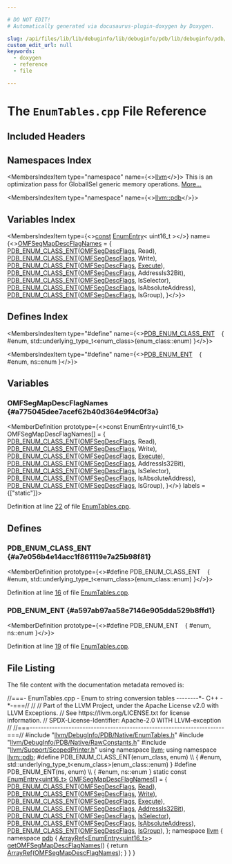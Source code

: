 ```yaml
---

# DO NOT EDIT!
# Automatically generated via docusaurus-plugin-doxygen by Doxygen.

slug: /api/files/lib/lib/debuginfo/lib/debuginfo/pdb/lib/debuginfo/pdb/native/enumtables-cpp
custom_edit_url: null
keywords:
  - doxygen
  - reference
  - file

---
```





# The `EnumTables.cpp` File Reference

<DoxygenPage pluginConfig={pluginConfig}>



## Included Headers

<IncludesList>
<IncludesListItem
  filePath="llvm/DebugInfo/PDB/Native/EnumTables.h"
  permalink="/docs/api/files/include/include/llvm/include/llvm/debuginfo/include/llvm/debuginfo/pdb/include/llvm/debuginfo/pdb/native/enumtables-h"
  isLocal="true" />
<IncludesListItem
  filePath="llvm/DebugInfo/PDB/Native/RawConstants.h"
  permalink="/docs/api/files/include/include/llvm/include/llvm/debuginfo/include/llvm/debuginfo/pdb/include/llvm/debuginfo/pdb/native/rawconstants-h"
  isLocal="true" />
<IncludesListItem
  filePath="llvm/Support/ScopedPrinter.h"
  permalink="/docs/api/files/include/include/llvm/include/llvm/support/scopedprinter-h"
  isLocal="true" />
</IncludesList>

## Namespaces Index

<MembersIndex>

<MembersIndexItem
  type="namespace"
  name={<><a href="/docs/api/namespaces/llvm">llvm</a></>}>
This is an optimization pass for GlobalISel generic memory operations. <a href="/docs/api/namespaces/llvm/#details">More...</a>
</MembersIndexItem>

<MembersIndexItem
  type="namespace"
  name={<><a href="/docs/api/namespaces/llvm/pdb">llvm::pdb</a></>}>
</MembersIndexItem>

</MembersIndex>

## Variables Index

<MembersIndex>

<MembersIndexItem
  type={<><a href="/docs/api/files/lib/lib/target/lib/target/aarch64/aarch64promoteconstant-cpp/#a90f8350fecae261c25be85d38b451bff">const</a> <a href="/docs/api/structs/llvm/enumentry">EnumEntry</a>&lt; uint16&#95;t &gt;</>}
  name={<><a href="#a775045dee7acef62b40d364e9f4c0f3a">OMFSegMapDescFlagNames</a> = &#123;
    <a href="#a7e056b4e14acc1f861119e7a25b98f81">PDB&#95;ENUM&#95;CLASS&#95;ENT</a>(<a href="/docs/api/namespaces/llvm/pdb/#a39ee700138913a49bc90faf2c1db0b9b">OMFSegDescFlags</a>, Read),
    <a href="#a7e056b4e14acc1f861119e7a25b98f81">PDB&#95;ENUM&#95;CLASS&#95;ENT</a>(<a href="/docs/api/namespaces/llvm/pdb/#a39ee700138913a49bc90faf2c1db0b9b">OMFSegDescFlags</a>, Write),
    <a href="#a7e056b4e14acc1f861119e7a25b98f81">PDB&#95;ENUM&#95;CLASS&#95;ENT</a>(<a href="/docs/api/namespaces/llvm/pdb/#a39ee700138913a49bc90faf2c1db0b9b">OMFSegDescFlags</a>, <a href="/docs/api/files/lib/lib/support/program-cpp/#a3cc4767a85e498eea6b41bfbbdb4d2e9">Execute</a>),
    <a href="#a7e056b4e14acc1f861119e7a25b98f81">PDB&#95;ENUM&#95;CLASS&#95;ENT</a>(<a href="/docs/api/namespaces/llvm/pdb/#a39ee700138913a49bc90faf2c1db0b9b">OMFSegDescFlags</a>, AddressIs32Bit),
    <a href="#a7e056b4e14acc1f861119e7a25b98f81">PDB&#95;ENUM&#95;CLASS&#95;ENT</a>(<a href="/docs/api/namespaces/llvm/pdb/#a39ee700138913a49bc90faf2c1db0b9b">OMFSegDescFlags</a>, IsSelector),
    <a href="#a7e056b4e14acc1f861119e7a25b98f81">PDB&#95;ENUM&#95;CLASS&#95;ENT</a>(<a href="/docs/api/namespaces/llvm/pdb/#a39ee700138913a49bc90faf2c1db0b9b">OMFSegDescFlags</a>, IsAbsoluteAddress),
    <a href="#a7e056b4e14acc1f861119e7a25b98f81">PDB&#95;ENUM&#95;CLASS&#95;ENT</a>(<a href="/docs/api/namespaces/llvm/pdb/#a39ee700138913a49bc90faf2c1db0b9b">OMFSegDescFlags</a>, IsGroup),
&#125;</>}>
</MembersIndexItem>

</MembersIndex>

## Defines Index

<MembersIndex>

<MembersIndexItem
  type="#define"
  name={<><a href="#a7e056b4e14acc1f861119e7a25b98f81">PDB&#95;ENUM&#95;CLASS&#95;ENT</a>&nbsp;&nbsp;&nbsp;  &#123; #enum, std::underlying&#95;type&#95;t&lt;enum&#95;class&gt;(enum&#95;class::enum) &#125;</>}>
</MembersIndexItem>

<MembersIndexItem
  type="#define"
  name={<><a href="#a597ab97aa58e7146e905dda529b8ffd1">PDB&#95;ENUM&#95;ENT</a>&nbsp;&nbsp;&nbsp;  &#123; #enum, ns::enum &#125;</>}>
</MembersIndexItem>

</MembersIndex>


<SectionDefinition>

## Variables

### OMFSegMapDescFlagNames {#a775045dee7acef62b40d364e9f4c0f3a}

<MemberDefinition
  prototype={<>const EnumEntry&lt;uint16&#95;t&gt; OMFSegMapDescFlagNames&#91;&#93; = &#123;
    <a href="#a7e056b4e14acc1f861119e7a25b98f81">PDB&#95;ENUM&#95;CLASS&#95;ENT</a>(<a href="/docs/api/namespaces/llvm/pdb/#a39ee700138913a49bc90faf2c1db0b9b">OMFSegDescFlags</a>, Read),
    <a href="#a7e056b4e14acc1f861119e7a25b98f81">PDB&#95;ENUM&#95;CLASS&#95;ENT</a>(<a href="/docs/api/namespaces/llvm/pdb/#a39ee700138913a49bc90faf2c1db0b9b">OMFSegDescFlags</a>, Write),
    <a href="#a7e056b4e14acc1f861119e7a25b98f81">PDB&#95;ENUM&#95;CLASS&#95;ENT</a>(<a href="/docs/api/namespaces/llvm/pdb/#a39ee700138913a49bc90faf2c1db0b9b">OMFSegDescFlags</a>, <a href="/docs/api/files/lib/lib/support/program-cpp/#a3cc4767a85e498eea6b41bfbbdb4d2e9">Execute</a>),
    <a href="#a7e056b4e14acc1f861119e7a25b98f81">PDB&#95;ENUM&#95;CLASS&#95;ENT</a>(<a href="/docs/api/namespaces/llvm/pdb/#a39ee700138913a49bc90faf2c1db0b9b">OMFSegDescFlags</a>, AddressIs32Bit),
    <a href="#a7e056b4e14acc1f861119e7a25b98f81">PDB&#95;ENUM&#95;CLASS&#95;ENT</a>(<a href="/docs/api/namespaces/llvm/pdb/#a39ee700138913a49bc90faf2c1db0b9b">OMFSegDescFlags</a>, IsSelector),
    <a href="#a7e056b4e14acc1f861119e7a25b98f81">PDB&#95;ENUM&#95;CLASS&#95;ENT</a>(<a href="/docs/api/namespaces/llvm/pdb/#a39ee700138913a49bc90faf2c1db0b9b">OMFSegDescFlags</a>, IsAbsoluteAddress),
    <a href="#a7e056b4e14acc1f861119e7a25b98f81">PDB&#95;ENUM&#95;CLASS&#95;ENT</a>(<a href="/docs/api/namespaces/llvm/pdb/#a39ee700138913a49bc90faf2c1db0b9b">OMFSegDescFlags</a>, IsGroup),
&#125;</>}
  labels = {["static"]}>

Definition at line <a href="#l00022">22</a> of file <a href="/docs/api/files/lib/lib/debuginfo/lib/debuginfo/pdb/lib/debuginfo/pdb/native/enumtables-cpp">EnumTables.cpp</a>.
</MemberDefinition>

</SectionDefinition>

<SectionDefinition>

## Defines

### PDB&#95;ENUM&#95;CLASS&#95;ENT {#a7e056b4e14acc1f861119e7a25b98f81}

<MemberDefinition
  prototype={<>#define PDB&#95;ENUM&#95;CLASS&#95;ENT&nbsp;&nbsp;&nbsp;  &#123; #enum, std::underlying&#95;type&#95;t&lt;enum&#95;class&gt;(enum&#95;class::enum) &#125;</>}>

Definition at line <a href="#l00016">16</a> of file <a href="/docs/api/files/lib/lib/debuginfo/lib/debuginfo/pdb/lib/debuginfo/pdb/native/enumtables-cpp">EnumTables.cpp</a>.
</MemberDefinition>

### PDB&#95;ENUM&#95;ENT {#a597ab97aa58e7146e905dda529b8ffd1}

<MemberDefinition
  prototype={<>#define PDB&#95;ENUM&#95;ENT&nbsp;&nbsp;&nbsp;  &#123; #enum, ns::enum &#125;</>}>

Definition at line <a href="#l00019">19</a> of file <a href="/docs/api/files/lib/lib/debuginfo/lib/debuginfo/pdb/lib/debuginfo/pdb/native/enumtables-cpp">EnumTables.cpp</a>.
</MemberDefinition>

</SectionDefinition>

## File Listing

The file content with the documentation metadata removed is:

<ProgramListing>

<Link id="l00001" /><CodeLine lineNumber="1"><span class="doxyHighlightComment">//===- EnumTables.cpp - Enum to string conversion tables --------&#42;- C++ -&#42;-===//</span></CodeLine>
<Link id="l00002" /><CodeLine lineNumber="2"><span class="doxyHighlightComment">//</span></CodeLine>
<Link id="l00003" /><CodeLine lineNumber="3"><span class="doxyHighlightComment">// Part of the LLVM Project, under the Apache License v2.0 with LLVM Exceptions.</span></CodeLine>
<Link id="l00004" /><CodeLine lineNumber="4"><span class="doxyHighlightComment">// See https://llvm.org/LICENSE.txt for license information.</span></CodeLine>
<Link id="l00005" /><CodeLine lineNumber="5"><span class="doxyHighlightComment">// SPDX-License-Identifier: Apache-2.0 WITH LLVM-exception</span></CodeLine>
<Link id="l00006" /><CodeLine lineNumber="6"><span class="doxyHighlightComment">//</span></CodeLine>
<Link id="l00007" /><CodeLine lineNumber="7"><span class="doxyHighlightComment">//===----------------------------------------------------------------------===//</span></CodeLine>
<Link id="l00008" /><CodeLine lineNumber="8"></CodeLine>
<Link id="l00009" /><CodeLine lineNumber="9"><span class="doxyHighlightPreprocessor">#include &quot;<a href="/docs/api/files/include/include/llvm/include/llvm/debuginfo/include/llvm/debuginfo/pdb/include/llvm/debuginfo/pdb/native/enumtables-h">llvm/DebugInfo/PDB/Native/EnumTables.h</a>&quot;</span></CodeLine>
<Link id="l00010" /><CodeLine lineNumber="10"><span class="doxyHighlightPreprocessor">#include &quot;<a href="/docs/api/files/include/include/llvm/include/llvm/debuginfo/include/llvm/debuginfo/pdb/include/llvm/debuginfo/pdb/native/rawconstants-h">llvm/DebugInfo/PDB/Native/RawConstants.h</a>&quot;</span></CodeLine>
<Link id="l00011" /><CodeLine lineNumber="11"><span class="doxyHighlightPreprocessor">#include &quot;<a href="/docs/api/files/include/include/llvm/include/llvm/support/scopedprinter-h">llvm/Support/ScopedPrinter.h</a>&quot;</span></CodeLine>
<Link id="l00012" /><CodeLine lineNumber="12"></CodeLine>
<Link id="l00013" /><CodeLine lineNumber="13"><span class="doxyHighlightKeyword">using namespace </span><span class="doxyHighlight"><a href="/docs/api/namespaces/llvm">llvm</a>;</span></CodeLine>
<Link id="l00014" /><CodeLine lineNumber="14"><span class="doxyHighlightKeyword">using namespace </span><span class="doxyHighlight"><a href="/docs/api/namespaces/llvm/pdb">llvm::pdb</a>;</span></CodeLine>
<Link id="l00015" /><CodeLine lineNumber="15"></CodeLine>
<Link id="l00016" /><CodeLine lineNumber="16" lineLink="#a7e056b4e14acc1f861119e7a25b98f81"><span class="doxyHighlightPreprocessor">#define PDB&#95;ENUM&#95;CLASS&#95;ENT(enum&#95;class, enum)                                   \\</span></CodeLine>
<Link id="l00017" /><CodeLine lineNumber="17"><span class="doxyHighlightPreprocessor">  &#123; #enum, std::underlying&#95;type&#95;t&lt;enum&#95;class&gt;(enum&#95;class::enum) &#125;</span></CodeLine>
<Link id="l00018" /><CodeLine lineNumber="18"></CodeLine>
<Link id="l00019" /><CodeLine lineNumber="19" lineLink="#a597ab97aa58e7146e905dda529b8ffd1"><span class="doxyHighlightPreprocessor">#define PDB&#95;ENUM&#95;ENT(ns, enum)                                                 \\</span></CodeLine>
<Link id="l00020" /><CodeLine lineNumber="20"><span class="doxyHighlightPreprocessor">  &#123; #enum, ns::enum &#125;</span></CodeLine>
<Link id="l00021" /><CodeLine lineNumber="21"></CodeLine>
<Link id="l00022" /><CodeLine lineNumber="22" lineLink="#a775045dee7acef62b40d364e9f4c0f3a"><span class="doxyHighlightKeyword">static</span><span class="doxyHighlight"> </span><span class="doxyHighlightKeyword">const</span><span class="doxyHighlight"> <a href="/docs/api/structs/llvm/enumentry">EnumEntry&lt;uint16&#95;t&gt;</a> <a href="#a775045dee7acef62b40d364e9f4c0f3a">OMFSegMapDescFlagNames</a>&#91;&#93; = &#123;</span></CodeLine>
<Link id="l00023" /><CodeLine lineNumber="23"><span class="doxyHighlight">    <a href="#a7e056b4e14acc1f861119e7a25b98f81">PDB&#95;ENUM&#95;CLASS&#95;ENT</a>(<a href="/docs/api/namespaces/llvm/pdb/#a39ee700138913a49bc90faf2c1db0b9b">OMFSegDescFlags</a>, <a href="/docs/api/namespaces/llvm/#a171c000a87a56f9b4c9b4e3f43c5facfa33af1aad55fa136e2ab54409f4b4891f">Read</a>),</span></CodeLine>
<Link id="l00024" /><CodeLine lineNumber="24"><span class="doxyHighlight">    <a href="#a7e056b4e14acc1f861119e7a25b98f81">PDB&#95;ENUM&#95;CLASS&#95;ENT</a>(<a href="/docs/api/namespaces/llvm/pdb/#a39ee700138913a49bc90faf2c1db0b9b">OMFSegDescFlags</a>, <a href="/docs/api/namespaces/llvm/#a171c000a87a56f9b4c9b4e3f43c5facfa738b693496ce85aba70051f0aa8722bd">Write</a>),</span></CodeLine>
<Link id="l00025" /><CodeLine lineNumber="25"><span class="doxyHighlight">    <a href="#a7e056b4e14acc1f861119e7a25b98f81">PDB&#95;ENUM&#95;CLASS&#95;ENT</a>(<a href="/docs/api/namespaces/llvm/pdb/#a39ee700138913a49bc90faf2c1db0b9b">OMFSegDescFlags</a>, <a href="/docs/api/files/lib/lib/support/program-cpp/#a3cc4767a85e498eea6b41bfbbdb4d2e9">Execute</a>),</span></CodeLine>
<Link id="l00026" /><CodeLine lineNumber="26"><span class="doxyHighlight">    <a href="#a7e056b4e14acc1f861119e7a25b98f81">PDB&#95;ENUM&#95;CLASS&#95;ENT</a>(<a href="/docs/api/namespaces/llvm/pdb/#a39ee700138913a49bc90faf2c1db0b9b">OMFSegDescFlags</a>, <a href="/docs/api/namespaces/llvm/pdb/#a39ee700138913a49bc90faf2c1db0b9ba12640bca518ac6f51d59d626f72a51f2">AddressIs32Bit</a>),</span></CodeLine>
<Link id="l00027" /><CodeLine lineNumber="27"><span class="doxyHighlight">    <a href="#a7e056b4e14acc1f861119e7a25b98f81">PDB&#95;ENUM&#95;CLASS&#95;ENT</a>(<a href="/docs/api/namespaces/llvm/pdb/#a39ee700138913a49bc90faf2c1db0b9b">OMFSegDescFlags</a>, <a href="/docs/api/namespaces/llvm/pdb/#a39ee700138913a49bc90faf2c1db0b9bab2865e8fee77da79e0b04f082effd84d">IsSelector</a>),</span></CodeLine>
<Link id="l00028" /><CodeLine lineNumber="28"><span class="doxyHighlight">    <a href="#a7e056b4e14acc1f861119e7a25b98f81">PDB&#95;ENUM&#95;CLASS&#95;ENT</a>(<a href="/docs/api/namespaces/llvm/pdb/#a39ee700138913a49bc90faf2c1db0b9b">OMFSegDescFlags</a>, <a href="/docs/api/namespaces/llvm/pdb/#a39ee700138913a49bc90faf2c1db0b9ba11ea5c423e13a5f526358f2def771e1b">IsAbsoluteAddress</a>),</span></CodeLine>
<Link id="l00029" /><CodeLine lineNumber="29"><span class="doxyHighlight">    <a href="#a7e056b4e14acc1f861119e7a25b98f81">PDB&#95;ENUM&#95;CLASS&#95;ENT</a>(<a href="/docs/api/namespaces/llvm/pdb/#a39ee700138913a49bc90faf2c1db0b9b">OMFSegDescFlags</a>, <a href="/docs/api/namespaces/llvm/pdb/#a39ee700138913a49bc90faf2c1db0b9ba3318338bc748c9ce695ffda72a8d6112">IsGroup</a>),</span></CodeLine>
<Link id="l00030" /><CodeLine lineNumber="30"><span class="doxyHighlight">&#125;;</span></CodeLine>
<Link id="l00031" /><CodeLine lineNumber="31"></CodeLine>
<Link id="l00032" /><CodeLine lineNumber="32"><span class="doxyHighlightKeyword">namespace </span><span class="doxyHighlight"><a href="/docs/api/namespaces/llvm">llvm</a> &#123;</span></CodeLine>
<Link id="l00033" /><CodeLine lineNumber="33"><span class="doxyHighlightKeyword">namespace </span><span class="doxyHighlight"><a href="/docs/api/namespaces/llvm/pdb">pdb</a> &#123;</span></CodeLine>
<Link id="l00034" /><CodeLine lineNumber="34" lineLink="/docs/api/namespaces/llvm/pdb/#aa09217ff0c27f62d91ae4c196d66cb14"><span class="doxyHighlight"><a href="/docs/api/classes/llvm/arrayref">ArrayRef&lt;EnumEntry&lt;uint16&#95;t&gt;</a>&gt; <a href="/docs/api/namespaces/llvm/pdb/#aa09217ff0c27f62d91ae4c196d66cb14">getOMFSegMapDescFlagNames</a>() &#123;</span></CodeLine>
<Link id="l00035" /><CodeLine lineNumber="35"><span class="doxyHighlight">  </span><span class="doxyHighlightKeywordFlow">return</span><span class="doxyHighlight"> <a href="/docs/api/namespaces/llvm/#ab9c6b351507d3c0730f4290919d43a12">ArrayRef</a>(<a href="#a775045dee7acef62b40d364e9f4c0f3a">OMFSegMapDescFlagNames</a>);</span></CodeLine>
<Link id="l00036" /><CodeLine lineNumber="36"><span class="doxyHighlight">&#125;</span></CodeLine>
<Link id="l00037" /><CodeLine lineNumber="37"><span class="doxyHighlight">&#125;</span></CodeLine>
<Link id="l00038" /><CodeLine lineNumber="38"><span class="doxyHighlight">&#125;</span></CodeLine>

</ProgramListing>


</DoxygenPage>
